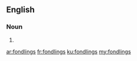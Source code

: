 ==English==

===Noun===
{{head|en|plural}}

# {{plural of|fondling|lang=en}}

[[ar:fondlings]]
[[fr:fondlings]]
[[ku:fondlings]]
[[my:fondlings]]